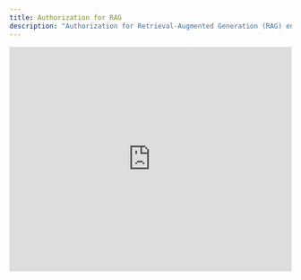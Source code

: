 ```yaml
---
title: Authorization for RAG
description: "Authorization for Retrieval-Augmented Generation (RAG) ensures that when a GenAI application retrieves and uses your company's internal data to answer user questions, it only accesses information that the specific user is permitted to see. This prevents the AI model from inadvertently [exposing sensitive or confidential data](https://genai.owasp.org/llmrisk/llm022025-sensitive-information-disclosure/) to unauthorized individuals."
---
```


<Frame>
  <iframe
    width="100%"
    height="400"
    src="https://play.vidyard.com/TCAzaPdj4SEp9yXTbgPP1W.html"
    title="Introducing: Auth for GenAI"
    frameborder="0"
    allow="accelerometer; autoplay; gyroscope; picture-in-picture; fullscreen"
    referrerpolicy="no-referrer-when-downgrade"
    allowfullscreen
  />
</Frame>

## The challenge: Securing data in RAG pipelines

Retrieval-Augmented Generation (RAG) is a powerful technique that enhances Large Language Models (LLMs) by providing them with relevant, up-to-date information from external data sources, such as a company's internal knowledge base or document repository.

However, without proper access controls, a RAG pipeline could retrieve documents containing sensitive information (e.g., financial reports, HR documents, strategic plans) and use them to generate a response for a user who should not have access to that data. This could lead to serious data breaches and compliance violations. Simply filtering based on user roles is often insufficient for managing the complex, relationship-based permissions found in real-world applications.

## The solution: Auth0 Fine-Grained Authorization (FGA)

To solve this challenge, Auth for GenAI uses [**Auth0 Fine-Grained Authorization (FGA)**](https://auth0.com/fine-grained-authorization). Auth0 FGA is a flexible, high-performance authorization service for applications that require a sophisticated permissions system. It implements Relationship-Based Access Control (ReBAC) to manage permissions at large-scale. Auth0 FGA is built on top of [OpenFGA](https://openfga.dev/), created by Auth0, which is a [CNCF](https://cncf.io/) sandbox project.

Auth0 FGA allows you to decouple your authorization logic from your application code. Instead of embedding complex permission rules directly into your application, you define an authorization model and store relationship data in Auth0 FGA. Your application can then query Auth0 FGA at runtime to make real-time access decisions.

### How it works with RAG

Integrating Auth0 FGA into your RAG pipeline ensures that every document is checked against the user's permissions before it's passed to the LLM.

The process works as follows:

<Steps>
  <Step title="Authorization model">
    First, you define your authorization model in Auth0 FGA. This model
    specifies the types of objects (e.g., `document`), the possible
    relationships between users and objects (e.g., `owner`, `editor`, `viewer`),
    and the rules that govern access.
  </Step>
  <Step title="Store relationships">
    You store permissions as 'tuples' in Auth0 FGA. A tuple is the core data
    element, representing a specific relationship in the format of `(user,
    relation, object)`. For example, `user:anne` is a `viewer` of
    `document:2024-financials`.
  </Step>
  <Step title="Fetch and filter">
    When a user submits a query to your GenAI application, your backend first
    fetches relevant documents from a vector database and then makes a
    permission check call to Auth0 FGA. This call asks, "Is this user allowed to
    view these documents?". Our AI framework SDKs abstract this and make it as
    easy as plugging in a filter in your retriever tool.
  </Step>
  <Step title="Secure retrieval">
    Auth0 FGA determines if the user is authorized to access the documents. Your
    application backend uses this data to filter the results from the vector
    database and only sends the authorized documents to the LLM.
  </Step>
</Steps>

## Get started

To begin using Auth0 FGA in your GenAI applications, refer to the following resources:

### Quickstarts

<Columns cols={2}>
  <Card
    title="Authorization for RAG"
    href="/get-started/authorization-for-rag"
    icon="key"
    horizontal
  />
  <Card
    title="Auth0 FGA Getting Started"
    href="https://docs.fga.dev/getting-started"
    icon="gear"
    horizontal
  />
</Columns>

### Sample Apps

<Columns cols={2}>
  <Card
    title="Assistant0: Next.js + Vercel AI SDK"
    href="https://github.com/auth0-samples/auth0-assistant0/tree/main/ts-vercel-ai"
    icon={
      <img
        src="https://mintlify-assets.b-cdn.net/auth0/vercel.svg"
        alt="Vercel AI"
      />
    }
    horizontal
  />
  <Card
    title="Assistant0: Next.js + LangGraph"
    href="https://github.com/auth0-samples/auth0-assistant0/tree/main/ts-langchain"
    icon={
      <img
        src="https://mintlify-assets.b-cdn.net/auth0/langchain.svg"
        alt="LangChain"
      />
    }
    horizontal
  />
  <Card
    title="Assistant0: FastAPI + LangGraph"
    href="https://github.com/auth0-samples/auth0-assistant0/tree/main/py-langchain"
    icon={
      <img
        src="https://mintlify-assets.b-cdn.net/auth0/langchain.svg"
        alt="LangChain"
      />
    }
    horizontal
  />
  <Card
    title="Assistant0: Next.js + LlamaIndex"
    href="https://github.com/auth0-samples/auth0-assistant0/tree/main/ts-llamaindex"
    icon={
      <img
        src="https://mintlify-assets.b-cdn.net/auth0/llamadex.svg"
        alt="LlamaIndex"
      />
    }
    horizontal
  />
  <Card
    title="SmartHR Assistant: Next.js + LangChain"
    href="https://github.com/auth0-samples/auth0-ai-smart-hr-assistant"
    icon="github"
    horizontal
  />
  <Card
    title="AI Samples: Multiple frameworks"
    href="https://github.com/auth0-samples/auth0-ai-samples/tree/main/authorization-for-rag"
    icon="github"
    horizontal
  />
  <Card
    title="Auth0 AI SDK TypeScript samples"
    href="https://github.com/auth0-lab/auth0-ai-js/tree/main/examples/authorization-for-rag"
    icon="code"
    horizontal
  />
  <Card
    title="Auth0 AI SDK Python samples"
    href="https://github.com/auth0-lab/auth0-ai-python/tree/main/examples/authorization-for-rag"
    icon="python"
    horizontal
  />
</Columns>

### Learn more

<Columns cols={2}>
  <Card
    title="Auth0 FGA Documentation"
    href="https://docs.fga.dev/"
    icon="gear"
    horizontal
  />
  <Card
    title="OpenFGA Documentation"
    href="https://openfga.dev/"
    icon="book"
    horizontal
  />
</Columns>
